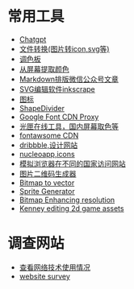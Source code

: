# 常用工具
- [Chatgpt](https://chatgpt.com/?model=auto)
- [文件转换(图片转icon,svg等)](https://www.freeconvert.com/)  
- [调色板](https://colorhunt.co/)  
- [从屏幕提取颜色](https://pickcoloronline.com/)
- [Markdown排版微信公众号文章](https://doocs.github.io/md)
- [SVG编辑软件inkscrape](https://inkscape.org/)
- [图标](https://realfavicongenerator.net/)
- [ShapeDivider](https://www.shapedivider.app/)
- [Google Font CDN Proxy](https://gstatic.aby.pub/)
- [光匣在线工具，国内屏幕取色等](https://www.qiguangit.com/)
- [fontawsome CDN](https://cdnjs.com/libraries/font-awesome)
- [dribbble,设计网站](https://dribbble.com/)
- [nucleoapp,icons](https://nucleoapp.com/)
- [模拟浏览器在不同的国家访问网站](https://testlocal.ly/)
- [图片二维码生成器](https://www.qrpicture.com)
- [Bitmap to vector](https://vectormagic.com/)
- [Sprite Generator](https://liberatedpixelcup.github.io/Universal-LPC-Spritesheet-Character-Generator/)
- [Bitmap Enhancing resolution](https://www.waifu2x.net/)
- [Kenney editing 2d game assets](https://kenney.nl/knowledge-base/game-assets-2d/editing-2d-game-assets)

# 调查网站
- [查看网络技术使用情况](https://w3techs.com/)
- [website survey](https://sitereport.netcraft.com/)


